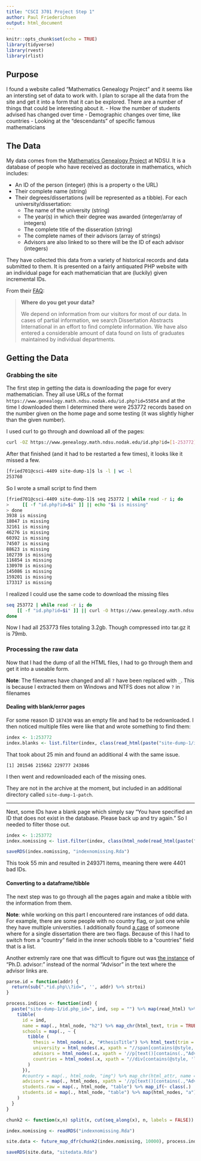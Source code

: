 ```yaml
---
title: "CSCI 3701 Project Step 1"
author: Paul Friederichsen
output: html_document
---
```


```r
knitr::opts_chunk$set(echo = TRUE)
library(tidyverse)  
library(rvest)
library(rlist)
```

## Purpose

I found a website called "Mathematics Genealogy Project" and it seems like an intersting set of data to work with. I plan to scrape all the data from the site and get it into a form that it can be explored. There are a number of things that could be interesting about it. 
- How the number of students advised has changed over time
- Demographic changes over time, like countries
- Looking at the "descendants" of specific famous mathematicians

## The Data

My data comes from the [Mathematics Genealogy Project](https://www.genealogy.math.ndsu.nodak.edu/) at NDSU. It is a database of people who have received as doctorate in mathematics, which includes:

- An ID of the person (integer) (this is a property o the URL)
- Their complete name (string)
- Their degrees/dissertations (will be represented as a tibble). For each university/dissertation:
  - The name of the university (string)
  - The year(s) in which their degree was awarded (integer/array of integers)
  - The complete title of the disseration (string)
  - The complete names of their advisors (array of strings)
  - Advisors are also linked to so there will be the ID of each advisor (integers)

They have collected this data from a variety of historical records and data submitted to them. It is presented on a fairly antiquated PHP website with an individual page for each mathematician that are (luckily) given incremental IDs.

From their [FAQ](https://www.genealogy.math.ndsu.nodak.edu/faq.php):

<blockquote style="font-size: 14px">
<b>Where do you get your data?</b></p>

<p>We depend on information from our visitors for most of our data. In cases of partial information, we search Dissertation Abstracts International in an effort to find complete information. We have also entered a considerable amount of data found on lists of graduates maintained by individual departments.</p>
</blockquote>


## Getting the Data

### Grabbing the site

The first step in getting the data is downloading the page for every mathematician. They all use URLs of the format `https://www.genealogy.math.ndsu.nodak.edu/id.php?id=55054` and at the time I downloaded them I determined there were 253772 records based on the number given on the home page and some testing (it was slightly higher than the given number). 


I used curl to go through and download all of the pages:
```bash
curl -OZ https://www.genealogy.math.ndsu.nodak.edu/id.php?id=[1-253772]
```

After that finished (and it had to be restarted a few times), it looks like it missed a few.
```bash
[fried701@csci-4409 site-dump-1]$ ls -l | wc -l
253760
```


So I wrote a small script to find them

```bash
[fried701@csci-4409 site-dump-1]$ seq 253772 | while read -r i; do
>     [[ -f "id.php?id=$i" ]] || echo "$i is missing"
> done                                                                                                                                           
3938 is missing
18047 is missing
32161 is missing
46276 is missing
60392 is missing
74507 is missing
88623 is missing
102739 is missing
116854 is missing
130970 is missing
145086 is missing
159201 is missing
173317 is missing
```

I realized I could use the same code to download the missing files

```bash
seq 253772 | while read -r i; do
    [[ -f "id.php?id=$i" ]] || curl -O https://www.genealogy.math.ndsu.nodak.edu/id.php?id=$i
done
```
Now I had all 253773 files totaling 3.2gb. Though compressed into tar.gz it is 79mb.

### Processing the raw data

Now that I had the dump of all the HTML files, I had to go through them and get it into a useable form.

**Note**: The filenames have changed and all `?` have been replaced with `_`. This is because I extracted them on Windows and NTFS does not allow `?` in filenames

#### Dealing with blank/error pages

For some reason ID `187430` was an empty file and had to be redownloaded. I then noticed multiple files were like that and wrote something to find them:

```r
index <- 1:253772
index.blanks <- list.filter(index, class(read_html(paste("site-dump-1/id.php_id=", ., sep=""))) == "xml_document")
```

That took about 25 min and found an additional 4 with the same issue.

```
[1] 201546 215662 229777 243846
```

I then went and redownloaded each of the missing ones.

They are not in the archive at the moment, but included in an additional directory called `site-dump-1-patch`.

---

Next, some IDs have a blank page which simply say "You have specified an ID that does not exist in the database. Please back up and try again." So I needed to filter those out.

```r
index <- 1:253772
index.nomissing <- list.filter(index, class(html_node(read_html(paste("site-dump-1/id.php_id=", ., sep="")), "#paddingWrapper")) != "xml_missing")

saveRDS(index.nomissing, "indexnomissing.Rda")
```

This took 55 min and resulted in 249371 items, meaning there were 4401 bad IDs.

#### Converting to a dataframe/tibble

The next step was to go through all the pages again and make a tibble with the information from them.

**Note**: while working on this part I encountered rare instances of odd data. For example, there are some people with no country flag, or just one while they have multiple universities. I additionally found [a case](https://www.genealogy.math.ndsu.nodak.edu/id.php?id=252229) of someone where for a single dissertation there are two flags. Because of this I had to switch from a "country" field in the inner schools tibble to a "countries" field that is a list.

Another extremly rare one that was difficult to figure out was [the instance](https://www.genealogy.math.ndsu.nodak.edu/id.php?id=236498) of "Ph.D. advisor:" instead of the normal "Advisor" in the text where the advisor links are.

```r
parse.id = function(addr) {
  return(sub(".*id.php\\?id=", '', addr) %>% strtoi)
}

process.indices <- function(ind) {
  paste("site-dump-1/id.php_id=", ind, sep = "") %>% map(read_html) %>% map(html_node, "#paddingWrapper") %>% {
    tibble(
      id = ind,
      name = map(., html_node, "h2") %>% map_chr(html_text, trim = TRUE),
      schools = map(., ~ {
        tibble (
          thesis = html_nodes(.x, "#thesisTitle") %>% html_text(trim = TRUE),
          university = html_nodes(.x, xpath = "//span[contains(@style,'#006633')]") %>% html_text(),
          advisors = html_nodes(.x, xpath = '//p[text()[contains(.,"Advisor")]|text()[contains(.,"Ph.D. advisor")]]') %>% map(html_nodes, "a") %>% map(html_attr, "href") %>% map(map, parse.id),
          countries = html_nodes(.x, xpath = "//div[contains(@style, 'line-height: 30px; text-align: center; margin-bottom: 1ex')]") %>% map(html_nodes, "img") %>% map(map, html_attr, "title")
        )
      }),
      #country = map(., html_node, "img") %>% map_chr(html_attr, name = "title"),
      advisors = map(., html_nodes, xpath = '//p[text()[contains(.,"Advisor")]|text()[contains(.,"Ph.D. advisor")]]') %>% map(html_nodes, "a") %>% map(html_attr, "href") %>% map(map, parse.id),
      students.raw = map(., html_node, "table") %>% map_if(~ class(.) != "xml_missing" ,html_table),
      students.id = map(., html_node, "table") %>% map(html_nodes, "a") %>% map(html_attr, "href") %>% map(map, parse.id)
    )
  }
}
```

```r
chunk2 <- function(x,n) split(x, cut(seq_along(x), n, labels = FALSE)) 

index.nomissing <- readRDS("indexnomissing.Rda")

site.data <- future_map_dfr(chunk2(index.nomissing, 10000), process.indices, .progress = TRUE)

saveRDS(site.data, "sitedata.Rda")
```


